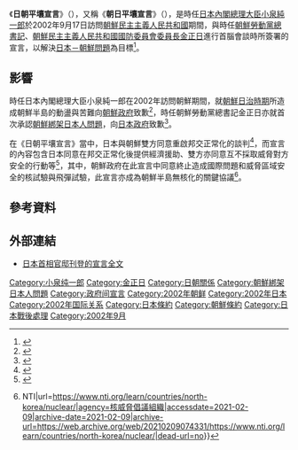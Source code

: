 {{noteTA
|G1=Korea
}}
《'''日朝平壤宣言'''》（{{jpn|j=日朝平壌宣言|hg=にっちょうピョンヤンせんげん}}），又稱《'''朝日平壤宣言'''》（{{朝|諺=조일평양선언|漢=朝日平壤宣言|名=北}}），是時任[[日本內閣總理大臣|日本內閣總理大臣]][[小泉純一郎|小泉純一郎]]於2002年9月17日訪問[[朝鮮民主主義人民共和國|朝鮮民主主義人民共和國]]期間，與時任[[朝鮮勞動黨總書記|朝鮮勞動黨總書記]]、[[朝鮮民主主義人民共和國國防委員會委員長|朝鮮民主主義人民共和國國防委員會委員長]][[金正日|金正日]]進行首腦會談時所簽署的宣言，以解決[[日本－朝鲜关系|日本－朝鮮問題]]為目標<ref>{{cite news|script-title=ja:日朝平壌宣言の経済協力合意事項|url=https://www.nishinippon.co.jp/wordbox/1154/|agency=西日本新聞|language=ja|dead-url=no|accessdate=2021-02-08|archive-date=2021-02-08|archive-url=https://web.archive.org/web/20210208144757/https://www.nishinippon.co.jp/wordbox/1154/}}</ref>。

==影響==
時任日本內閣總理大臣小泉純一郎在2002年訪問朝鮮期間，就[[朝鮮日治時期|朝鮮日治時期]]所造成朝鮮半島的動盪與苦難向[[朝鲜民主主义人民共和国政府|朝鮮政府]]致歉<ref>{{Cite book|last=Hagström, Linus. Söderberg, Marie.|url=http://worldcat.org/oclc/1076576977|title=North Korea policy : Japan and the great powers|date=2007|publisher=Taylor & Francis e-Library|isbn=978-0-203-96665-5|oclc=1076576977|access-date=2021-02-09|archive-date=2021-02-09|archive-url=https://web.archive.org/web/20210209074328/https://www.worldcat.org/title/north-korea-policy-japan-and-the-great-powers/oclc/1076576977|dead-url=no}}</ref>，時任朝鮮勞動黨總書記金正日亦就首次承認[[朝鮮綁架日本人問題|朝鮮綁架日本人問題]]，向[[日本政府|日本政府]]致歉<ref>{{cite news|title=金正日對綁架日本人事件進行道歉|url=https://www.donga.com/tw/article/all/20020917/358544/1/|agency=東亞日報|language=zh-hant|dead-url=no|accessdate=2021-02-09|archive-date=2021-02-09|archive-url=https://web.archive.org/web/20210209074338/https://www.donga.com/tw/article/all/20020917/358544/1/%E9%87%91%E6%AD%A3%E6%97%A5%E5%B0%8D%E7%B6%81%E6%9E%B6%E6%97%A5%E6%9C%AC%E4%BA%BA%E4%BA%8B%E4%BB%B6%E9%80%B2%E8%A1%8C%E9%81%93%E6%AD%89}}</ref>。

在《日朝平壤宣言》當中，日本與朝鮮雙方同意重啟邦交正常化的談判<ref>{{cite news|title=《平壤宣言》主要內容披露 涉及八大問題|url=http://china.eastday.com/epublish/big5/paper148/20020917/class014800004/hwz773012.htm|agency=中新社|language=zh-hant|dead-url=no|accessdate=2021-02-09|archive-date=2021-02-09|archive-url=https://web.archive.org/web/20210209074329/http://china.eastday.com/epublish/big5/paper148/20020917/class014800004/hwz773012.htm}}</ref>，而宣言的內容包含日本同意在邦交正常化後提供經濟援助、雙方亦同意互不採取威脅對方安全的行動等<ref>{{cite news|title=详讯：朝日首脑在平壤举行会谈|url=http://dengxiaopingnet.com/GB/guoji/22/82/20020917/824837.html|agency=人民日報|language=zh-hans|dead-url=no|accessdate=2021-02-09|archive-date=2021-02-09|archive-url=https://web.archive.org/web/20210209074338/http://dengxiaopingnet.com/GB/guoji/22/82/20020917/824837.html}}</ref>，其中，朝鮮政府在此宣言中同意終止造成國際問題和威脅區域安全的核試驗與飛彈試驗，此宣言亦成為朝鮮半島無核化的關鍵協議<ref>{{Cite web|title=North Korea Nuclear Technology & Nuclear Weapons Program {{!}} NTI|url=https://www.nti.org/learn/countries/north-korea/nuclear/|agency=核威脅倡議組織|accessdate=2021-02-09|archive-date=2021-02-09|archive-url=https://web.archive.org/web/20210209074331/https://www.nti.org/learn/countries/north-korea/nuclear/|dead-url=no}}</ref>。

==參考資料==
{{reflist|30em}}

== 外部連結 ==
{{Wikisourcelang|ja|日朝平壌宣言|日朝平壤宣言}}
* [https://www.kantei.go.jp/jp/koizumispeech/2002/09/17sengen.html 日本首相官邸刊登的宣言全文]{{Wayback|url=https://www.kantei.go.jp/jp/koizumispeech/2002/09/17sengen.html |date=20180808213347 }}{{ja}}

{{朝鮮綁架日本人問題}}
{{朝鲜核与大规模杀伤性武器问题}}
[[Category:小泉纯一郎|Category:小泉纯一郎]]
[[Category:金正日|Category:金正日]]
[[Category:日朝關係|Category:日朝關係]]
[[Category:朝鮮綁架日本人問題|Category:朝鮮綁架日本人問題]]
[[Category:政府间宣言|Category:政府间宣言]]
[[Category:2002年朝鲜|Category:2002年朝鲜]]
[[Category:2002年日本|Category:2002年日本]]
[[Category:2002年国际关系|Category:2002年国际关系]]
[[Category:日本條約|Category:日本條約]]
[[Category:朝鮮條約|Category:朝鮮條約]]
[[Category:日本戰後處理|Category:日本戰後處理]]
[[Category:2002年9月|Category:2002年9月]]